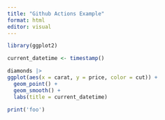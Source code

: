 ```yaml
---
title: "Github Actions Example"
format: html
editor: visual
---
```


```r

library(ggplot2)

current_datetime <- timestamp()

diamonds |> 
ggplot(aes(x = carat, y = price, color = cut)) +
  geom_point() +
  geom_smooth() +
  labs(title = current_datetime)

print('foo')
  
```
